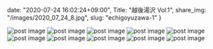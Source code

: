date: "2020-07-24 16:02:24+09:00",
Title: "越後湯沢 Vol.1",
share_img: "/images/2020_07_24_8.jpg",
slug: "echigoyuzawa-1"
}

<img src="/images/2020_07_24_4.jpg" alt="post image" />
<img src="/images/2020_07_24_5.jpg" alt="post image" />
<img src="/images/2020_07_24_6.jpg" alt="post image" />
<img src="/images/2020_07_24_7.jpg" alt="post image" />
<img src="/images/2020_07_24_8.jpg" alt="post image" />
<img src="/images/2020_07_24_9.jpg" alt="post image" />
<img src="/images/2020_07_24_10.jpg" alt="post image" />
<img src="/images/2020_07_24_11.jpg" alt="post image" />
<img src="/images/2020_07_24_12.jpg" alt="post image" />
<img src="/images/2020_07_24_13.jpg" alt="post image" />